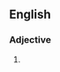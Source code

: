 ==English==

===Adjective===
{{head|en|adjective}}

# {{alternative spelling of|fire-breathing|lang=en}}